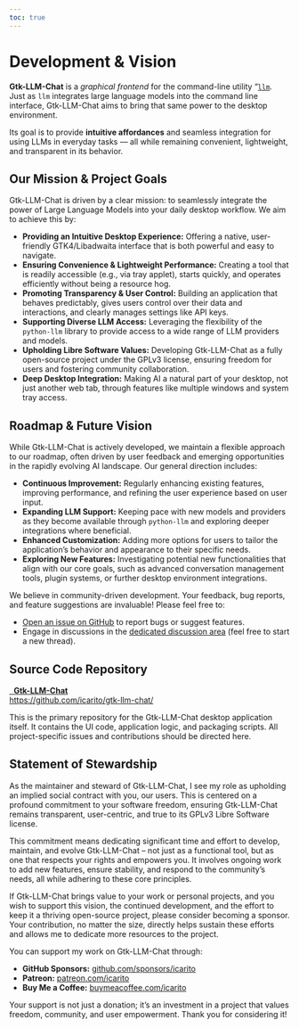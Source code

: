 ```yaml
---
toc: true
---
```


# Development & Vision

::: { .alert .alert-success }

**Gtk-LLM-Chat** is a _graphical frontend_ for the command-line utility "[`llm`](https://llm.datasette.io/en/stable/). Just as `llm` integrates large language models into the command line interface, Gtk-LLM-Chat aims to bring that same power to the desktop environment.

Its goal is to provide **intuitive affordances** and seamless integration for using LLMs in everyday tasks — all while remaining convenient, lightweight, and transparent in its behavior.

:::

## Our Mission & Project Goals

Gtk-LLM-Chat is driven by a clear mission: to seamlessly integrate the power of Large Language Models into your daily desktop workflow. We aim to achieve this by:

* **Providing an Intuitive Desktop Experience:** Offering a native, user-friendly GTK4/Libadwaita interface that is both powerful and easy to navigate.
* **Ensuring Convenience & Lightweight Performance:** Creating a tool that is readily accessible (e.g., via tray applet), starts quickly, and operates efficiently without being a resource hog.
* **Promoting Transparency & User Control:** Building an application that behaves predictably, gives users control over their data and interactions, and clearly manages settings like API keys.
* **Supporting Diverse LLM Access:** Leveraging the flexibility of the `python-llm` library to provide access to a wide range of LLM providers and models.
* **Upholding Libre Software Values:** Developing Gtk-LLM-Chat as a fully open-source project under the GPLv3 license, ensuring freedom for users and fostering community collaboration.
* **Deep Desktop Integration:** Making AI a natural part of your desktop, not just another web tab, through features like multiple windows and system tray access.

## Roadmap & Future Vision

While Gtk-LLM-Chat is actively developed, we maintain a flexible approach to our roadmap, often driven by user feedback and emerging opportunities in the rapidly evolving AI landscape. Our general direction includes:

* **Continuous Improvement:** Regularly enhancing existing features, improving performance, and refining the user experience based on user input.
* **Expanding LLM Support:** Keeping pace with new models and providers as they become available through `python-llm` and exploring deeper integrations where beneficial.
* **Enhanced Customization:** Adding more options for users to tailor the application's behavior and appearance to their specific needs.
* **Exploring New Features:** Investigating potential new functionalities that align with our core goals, such as advanced conversation management tools, plugin systems, or further desktop environment integrations.

We believe in community-driven development. Your feedback, bug reports, and feature suggestions are invaluable! Please feel free to:

* [Open an issue on GitHub](https://github.com/icarito/gtk-llm-chat/issues) to report bugs or suggest features.
* Engage in discussions in the [dedicated discussion area](https://github.com/icarito/gtk-llm-chat/discussions) (feel free to start a new thread).

## Source Code Repository

::: { .wai-button .wai-button-secondary .wai-button-lg }
[<i class="bi bi-github"></i>&nbsp; **Gtk-LLM-Chat**<br>https://github.com/icarito/gtk-llm-chat/](https://github.com/icarito/gtk-llm-chat/)
:::

This is the primary repository for the Gtk-LLM-Chat desktop application itself. It contains the UI code, application logic, and packaging scripts. All project-specific issues and contributions should be directed here.

## Statement of Stewardship

As the maintainer and steward of Gtk-LLM-Chat, I see my role as upholding an implied social contract with you, our users. This is centered on a profound commitment to your software freedom, ensuring Gtk-LLM-Chat remains transparent, user-centric, and true to its GPLv3 Libre Software license.

This commitment means dedicating significant time and effort to develop, maintain, and evolve Gtk-LLM-Chat – not just as a functional tool, but as one that respects your rights and empowers you. It involves ongoing work to add new features, ensure stability, and respond to the community's needs, all while adhering to these core principles.

If Gtk-LLM-Chat brings value to your work or personal projects, and you wish to support this vision, the continued development, and the effort to keep it a thriving open-source project, please consider becoming a sponsor. Your contribution, no matter the size, directly helps sustain these efforts and allows me to dedicate more resources to the project.

You can support my work on Gtk-LLM-Chat through:

* **GitHub Sponsors:** [github.com/sponsors/icarito](https://github.com/sponsors/icarito)
* **Patreon:** [patreon.com/icarito](https://patreon.com/icarito)
* **Buy Me a Coffee:** [buymeacoffee.com/icarito](https://buymeacoffee.com/icarito)

Your support is not just a donation; it's an investment in a project that values freedom, community, and user empowerment. Thank you for considering it!

